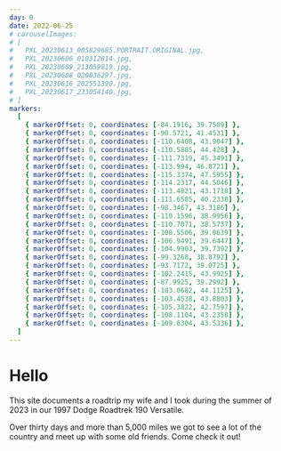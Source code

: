 ```yaml
---
day: 0
date: 2022-06-25
# carouselImages:
# [
#   PXL_20230613_005829685.PORTRAIT.ORIGINAL.jpg,
#   PXL_20230606_010312814.jpg,
#   PXL_20230609_213059819.jpg,
#   PXL_20230608_020036297.jpg,
#   PXL_20230616_202551390.jpg,
#   PXL_20230617_233054140.jpg,
# ]
markers:
  [
    { markerOffset: 0, coordinates: [-84.1916, 39.7589] },
    { markerOffset: 0, coordinates: [-90.5721, 41.4531] },
    { markerOffset: 0, coordinates: [-110.6408, 43.9047] },
    { markerOffset: 0, coordinates: [-110.5885, 44.428] },
    { markerOffset: 0, coordinates: [-111.7319, 45.3491] },
    { markerOffset: 0, coordinates: [-113.994, 46.8721] },
    { markerOffset: 0, coordinates: [-115.3374, 47.5955] },
    { markerOffset: 0, coordinates: [-114.2317, 44.5046] },
    { markerOffset: 0, coordinates: [-113.4821, 43.1718] },
    { markerOffset: 0, coordinates: [-111.6585, 40.2338] },
    { markerOffset: 0, coordinates: [-98.3467, 43.3186] },
    { markerOffset: 0, coordinates: [-110.1596, 38.9956] },
    { markerOffset: 0, coordinates: [-110.7071, 38.5737] },
    { markerOffset: 0, coordinates: [-108.5506, 39.0639] },
    { markerOffset: 0, coordinates: [-106.9491, 39.6447] },
    { markerOffset: 0, coordinates: [-104.9903, 39.7392] },
    { markerOffset: 0, coordinates: [-99.3268, 38.8792] },
    { markerOffset: 0, coordinates: [-93.7172, 39.0725] },
    { markerOffset: 0, coordinates: [-102.2415, 43.9925] },
    { markerOffset: 0, coordinates: [-87.9925, 39.2992] },
    { markerOffset: 0, coordinates: [-103.0682, 44.1125] },
    { markerOffset: 0, coordinates: [-103.4538, 43.8803] },
    { markerOffset: 0, coordinates: [-105.3822, 42.7597] },
    { markerOffset: 0, coordinates: [-108.1104, 43.2358] },
    { markerOffset: 0, coordinates: [-109.6304, 43.5336] },
  ]
---
```


# Hello

This site documents a roadtrip my wife and I took during the summer of 2023 in our 1997 Dodge Roadtrek 190 Versatile.

Over thirty days and more than 5,000 miles we got to see a lot of the country and meet up with some old friends. Come check it out!
